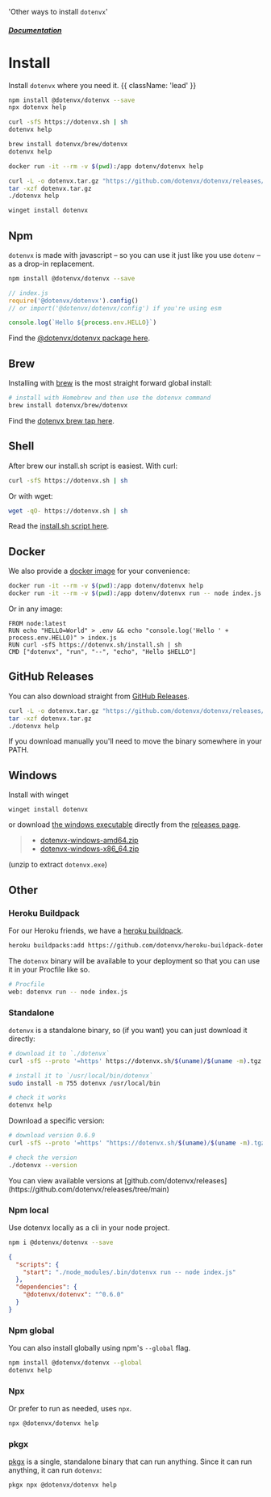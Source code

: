   'Other ways to install `dotenvx`'

##### [Documentation](/docs)
# Install

Install `dotenvx` where you need it. {{ className: 'lead' }}

<CodeGroup>

```bash {{ title: "Npm" }}
npm install @dotenvx/dotenvx --save
npx dotenvx help
```

```bash {{ title: "Curl" }}
curl -sfS https://dotenvx.sh | sh
dotenvx help
```

```bash {{ title: "Brew" }}
brew install dotenvx/brew/dotenvx
dotenvx help
```

```bash {{ title: "Docker" }}
docker run -it --rm -v $(pwd):/app dotenv/dotenvx help
```

```bash {{ title: "GitHub Releases" }}
curl -L -o dotenvx.tar.gz "https://github.com/dotenvx/dotenvx/releases/latest/download/dotenvx-$(uname -s)-$(uname -m).tar.gz"
tar -xzf dotenvx.tar.gz
./dotenvx help
```

```bash {{ title: "Windows" }}
winget install dotenvx
```

</CodeGroup>

## Npm

`dotenvx` is made with javascript – so you can use it just like you use `dotenv` – as a drop-in replacement.

```bash
npm install @dotenvx/dotenvx --save
```
```js
// index.js
require('@dotenvx/dotenvx').config()
// or import('@dotenvx/dotenvx/config') if you're using esm

console.log(`Hello ${process.env.HELLO}`)
```

Find the [@dotenvx/dotenvx package here](https://www.npmjs.com/package/@dotenvx/dotenvx).

## Brew

Installing with [brew](https://brew.sh) is the most straight forward global install:

```bash
# install with Homebrew and then use the dotenvx command
brew install dotenvx/brew/dotenvx
```

Find the [dotenvx brew tap here](https://github.com/dotenvx/homebrew-brew).

## Shell

After brew our install.sh script is easiest. With curl:

```bash
curl -sfS https://dotenvx.sh | sh
```

Or with wget:

```bash
wget -qO- https://dotenvx.sh | sh
```

Read the [install.sh script here](https://github.com/dotenvx/dotenvx.sh/blob/main/install.sh).

## Docker

We also provide a [docker image](https://hub.docker.com/r/dotenv/dotenvx) for your convenience:

```bash
docker run -it --rm -v $(pwd):/app dotenv/dotenvx help
docker run -it --rm -v $(pwd):/app dotenv/dotenvx run -- node index.js
```

Or in any image:

```
FROM node:latest
RUN echo "HELLO=World" > .env && echo "console.log('Hello ' + process.env.HELLO)" > index.js
RUN curl -sfS https://dotenvx.sh/install.sh | sh
CMD ["dotenvx", "run", "--", "echo", "Hello $HELLO"]
```

## GitHub Releases

You can also download straight from [GitHub Releases](https://github.com/dotenvx/dotenvx/releases).

```bash
curl -L -o dotenvx.tar.gz "https://github.com/dotenvx/dotenvx/releases/latest/download/dotenvx-$(uname -s)-$(uname -m).tar.gz"
tar -xzf dotenvx.tar.gz
./dotenvx help
```

<Note>
  If you download manually you'll need to move the binary somewhere in your PATH.
</Note>

## Windows

Install with winget

```
winget install dotenvx
```

or download [the windows executable](https://github.com/dotenvx/dotenvx/releases) directly from the [releases page](https://github.com/dotenvx/dotenvx/releases).

> * [dotenvx-windows-amd64.zip
](https://github.com/dotenvx/releases/raw/main/latest/dotenvx-windows-amd64.zip)
> * [dotenvx-windows-x86_64.zip
](https://github.com/dotenvx/releases/raw/main/latest/dotenvx-windows-x86_64.zip)

(unzip to extract `dotenvx.exe`)

## Other

### Heroku Buildpack

For our Heroku friends, we have a [heroku buildpack](https://github.com/dotenvx/heroku-buildpack-dotenvx).

```bash
heroku buildpacks:add https://github.com/dotenvx/heroku-buildpack-dotenvx
```

The `dotenvx` binary will be available to your deployment so that you can use it in your Procfile like so.

```bash
# Procfile
web: dotenvx run -- node index.js
```

### Standalone

`dotenvx` is a standalone binary, so (if you want) you can just download it directly:

```sh
# download it to `./dotenvx`
curl -sfS --proto '=https' https://dotenvx.sh/$(uname)/$(uname -m).tgz | tar xz

# install it to `/usr/local/bin/dotenvx`
sudo install -m 755 dotenvx /usr/local/bin

# check it works
dotenvx help
```

Download a specific version:

```sh
# download version 0.6.9
curl -sfS --proto '=https' "https://dotenvx.sh/$(uname)/$(uname -m).tgz?version=v0.6.9" | tar xz

# check the version
./dotenvx --version
```

<Note>
  You can view available versions at [github.com/dotenvx/releases](https://github.com/dotenvx/releases/tree/main)
</Note>

### Npm local

Use dotenvx locally as a cli in your node project.

```sh
npm i @dotenvx/dotenvx --save
```
```json
{
  "scripts": {
    "start": "./node_modules/.bin/dotenvx run -- node index.js"
  },
  "dependencies": {
    "@dotenvx/dotenvx": "^0.6.0"
  }
}
```

### Npm global

You can also install globally using npm's `--global` flag.

```bash
npm install @dotenvx/dotenvx --global
dotenvx help
```

### Npx

Or prefer to run as needed, uses `npx`.

```bash
npx @dotenvx/dotenvx help
```

### pkgx

[pkgx](https://pkgx.sh) is a single, standalone binary that can run anything. Since it can run anything, it can run `dotenvx`:

```sh
pkgx npx @dotenvx/dotenvx help
```
